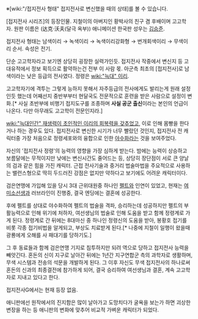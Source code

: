 ※[wiki:"/접지전사 형태" 접지전사로 변신했을 때의 상태]를 볼 수 있습니다.

[접지전사 시리즈]의 등장인물. 지철이의 아버지인 황박사의 친구 겸 후배이며 고고학자. 원판 이름은 (达克·沃夫(달극 옥부)) 애니메이션 한국판 성우는 [[김승준]].

접지전사 형태는 남색이리 → 녹색이리 → 녹색이리강화형 → 번개회색이리 → 무색이리 순서. 속성은 전기.

단순 고고학자라고 보기엔 상당히 굉장한 실력가인듯. 접지전사 작중에서 변신지 등 고대유적에서 정보 획득으로 활약하는건 전부 이 사람 몫. 아군측 최초의 [접지전사]로 남색이라는 낮은 등급의 전사였다. 정령은 [[wiki:"늑대" 이리]]. 

고고학자기에 격투는 그렇게 능하지 못해서 자주등급의 전사에게도 발리는게 원래 설정인듯 했는데 어째선지 중반부부터 현달국도 전문적으로 훈련을 받은 사람으로 설정이 변화.[* 사실 초반부에 비행기 접지도구를 조종하며 '''사실 공군 출신'''이라는 본인의 언급이 나온다. 다만 아무래도 고고학이 전문인지라.]

[[wiki:"늑대인간" 재생력이 초인적인 이리의 회복력을 갖추었고]], 이로 인해 몸빵을 한다거나 하는 경우도 있다. 접지전사로 변신한 시기가 너무 빨랐던 것인지, 접지전사 전 캐릭터중 가장 처음으로 정령세포와의 융합으로 인한 [[야수화]]라는 것을 보여주었다.

자신의 '접지전사 정령'의 능력의 영향을 가장 심하게 받는다. 밤에는 능력이 상승하고 보름달에는 무적이지만 낮에는 변신시간도 줄어드는 등, 상당히 장단점이 서로 큰 양날의 검과 같은 힘을 가진 캐릭터. 근접 전사기술과 중거리 법술마법을 주요적으로 사용하는 밸런스형으로 딱히 두드러진 강점은 없지만 약하다고 보기에도 어려운 캐릭터이다.

검은연맹에 가입해 있을 당시 3대 근위대원중 하나인 [[펠트]]와 인연이 있었고, 현재는 [[여미소]]선생과 러브라인이 진행중, 결국 엔딩에는 결혼에 성공한다.

후에 펠트를 상대로 야수화하여 펠트의 법술을 격파, 승리하는데 성공하지만 펠트의 부활능력으로 인해 위기에 처하자, 여선생님의 법술로 인해 도움을 받고 함께 정령계로 가게 된다. 정령계로 간 뒤에는 8대마신 중 하나인 정령신의 도움을 받아, 봉황호 접기를 비롯 각종 접기비법을 알게되고, 부상도 치료받게 된다.[* 나중에 지철이 일행이 왔을때 광룡에게 오해를 사 패대기를 당하기도.]

그 후 동료들과 함께 검은연맹 기지로 침투하지만 되려 역으로 당하고 접지전사 능력을 빼앗긴다. 혼돈의 신이 지구로 날아간 뒤에는 1년간 지구연합군 측의 과학자로 생활하며, 무색 시스템과 전송의 석문을 개발하게 된다. 그 이후 자신도 무색 접지전사의 하나로써 혼돈의 신과의 최종결전에 참가하게 되어, 결국 승리하여 여선생님과 결혼, 계속 고고학자로 지내고 있다고 한다.

접지전사G에서는 현재 등장 없음.

애니판에선 원작에서의 진지함은 많이 날아가고 도망치다가 굴욕을 보는가 하면 괴상한 변장을 하는 등 애니판의 변화에 맞추어 비교적 가벼운 캐릭터가 되었다.
